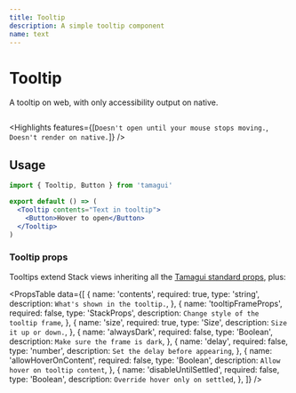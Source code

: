```yaml
---
title: Tooltip
description: A simple tooltip component
name: text
---
```


# Tooltip

<Description>A tooltip on web, with only accessibility output on native.</Description>

<HeroContainer>
  <TooltipDemo />
</HeroContainer>

```jsx hero template=Tooltip

```

<Highlights
  features={[`Doesn't open until your mouse stops moving.`, `Doesn't render on native.`]}
/>

## Usage

```jsx
import { Tooltip, Button } from 'tamagui'

export default () => (
  <Tooltip contents="Text in tooltip">
    <Button>Hover to open</Button>
  </Tooltip>
)
```

### Tooltip props

Tooltips extend Stack views inheriting all the [Tamagui standard props](/docs/intro/props), plus:

<PropsTable
  data={[
    {
      name: 'contents',
      required: true,
      type: 'string',
      description: `What's shown in the tooltip.`,
    },
    {
      name: 'tooltipFrameProps',
      required: false,
      type: 'StackProps',
      description: `Change style of the tooltip frame`,
    },
    {
      name: 'size',
      required: true,
      type: 'Size',
      description: `Size it up or down.`,
    },
    {
      name: 'alwaysDark',
      required: false,
      type: 'Boolean',
      description: `Make sure the frame is dark`,
    },
    {
      name: 'delay',
      required: false,
      type: 'number',
      description: `Set the delay before appearing`,
    },
    {
      name: 'allowHoverOnContent',
      required: false,
      type: 'Boolean',
      description: `Allow hover on tooltip content`,
    },
    {
      name: 'disableUntilSettled',
      required: false,
      type: 'Boolean',
      description: `Override hover only on settled`,
    },
  ]}
/>
